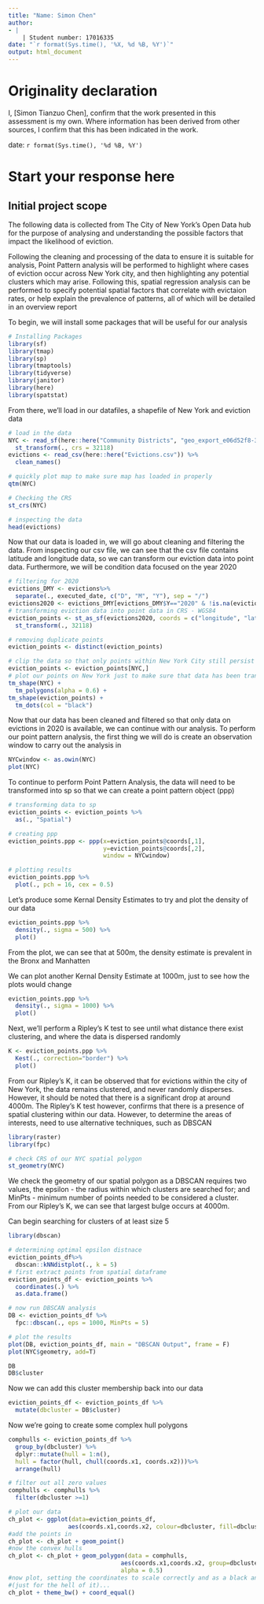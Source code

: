 ```yaml
---
title: "Name: Simon Chen"
author: 
- |
    | Student number: 17016335
date: "`r format(Sys.time(), '%X, %d %B, %Y')`"
output: html_document
---
```

# Originality declaration  

I, [Simon Tianzuo Chen], confirm that the work presented in this assessment is my own. Where information has been derived from other sources, I confirm that this has been indicated in the work.

date: `r format(Sys.time(), '%d %B, %Y')`

# Start your response here


## Initial project scope

The following data is collected from The City of New York's Open Data hub for the purpose of analysing and understanding the possible factors that impact the likelihood of eviction. 

Following the cleaning and processing of the data to ensure it is suitable for analysis, Point Pattern analysis will be performed to highlight where cases of eviction occur across New York city, and then highlighting any potential clusters which may arise. Following this, spatial regression analysis can be performed to specify potential spatial factors that correlate with evictaion rates, or help explain the prevalence of patterns, all of which will be detailed in an overview report

To begin, we will install some packages that will be useful for our analysis
```r
# Installing Packages
library(sf)
library(tmap)
library(sp)
library(tmaptools)
library(tidyverse)
library(janitor)
library(here)
library(spatstat)
```

From there, we'll load in our datafiles, a shapefile of New York and eviction data
```r
# load in the data 
NYC <- read_sf(here::here("Community Districts", "geo_export_e06d52f8-300a-4a76-9d41-23cdb61499cb.shp")) %>%
  st_transform(., crs = 32118)
evictions <- read_csv(here::here("Evictions.csv")) %>%
  clean_names()

# quickly plot map to make sure map has loaded in properly
qtm(NYC)

# Checking the CRS 
st_crs(NYC) 

# inspecting the data 
head(evictions)
```

Now that our data is loaded in, we will go about cleaning and filtering the data. 
From inspecting our csv file, we can see that the csv file contains latitude and longitude data, so we can transform our eviction data into point data. Furthermore, we will be condition data focused on the year 2020
```r
# filtering for 2020
evictions_DMY <- evictions%>%
  separate(., executed_date, c("D", "M", "Y"), sep = "/")
evictions2020 <- evictions_DMY[evictions_DMY$Y=="2020" & !is.na(evictions$longitude) & !is.na(evictions$latitude),]
# transforming eviction data into point data in CRS - WGS84
eviction_points <- st_as_sf(evictions2020, coords = c("longitude", "latitude"), crs = 4326) %>%
  st_transform(., 32118)

# removing duplicate points
eviction_points <- distinct(eviction_points)

# clip the data so that only points within New York City still persist 
eviction_points <- eviction_points[NYC,]
# plot our points on New York just to make sure that data has been transformed correctly 
tm_shape(NYC) + 
  tm_polygons(alpha = 0.6) +
tm_shape(eviction_points) + 
  tm_dots(col = "black")
```

Now that our data has been cleaned and filtered so that only data on evictions in 2020 is available, we can continue with our analysis. To perform our point pattern analysis, the first thing we will do is create an observation window to carry out the analysis in 

```r
NYCwindow <- as.owin(NYC)
plot(NYC)
```

To continue to perform Point Pattern Analysis, the data will need to be transformed into sp so that we can create a point pattern object (ppp)

```r
# transforming data to sp
eviction_points <- eviction_points %>%
  as(., "Spatial")

# creating ppp
eviction_points.ppp <- ppp(x=eviction_points@coords[,1],
                           y=eviction_points@coords[,2],
                           window = NYCwindow)

# plotting results
eviction_points.ppp %>%
  plot(., pch = 16, cex = 0.5)
```

Let's produce some Kernal Density Estimates to try and plot the density of our data 
```r
eviction_points.ppp %>%
  density(., sigma = 500) %>%
  plot()
```
From the plot, we can see that at 500m, the density estimate is prevalent in the Bronx and Manhatten 

We can plot another Kernal Density Estimate at 1000m, just to see how the plots would change
```r
eviction_points.ppp %>%
  density(., sigma = 1000) %>%
  plot()
```
Next, we'll perform a Ripley's K test to see until what distance there exist clustering, and where the data is dispersed randomly

```r
K <- eviction_points.ppp %>%
  Kest(., correction="border") %>%
  plot()
```
From our Ripley's K, it can be observed that for evictions within the city of New York, the data remains clustered, and never randomly disperses. However, it should be noted that there is a significant drop at around 4000m. The Ripley's K test however, confirms that there is a presence of spatial clustering within our data. However, to determine the areas of interests, need to use alternative techniques, such as DBSCAN 
```r
library(raster)
library(fpc)

# check CRS of our NYC spatial polygon
st_geometry(NYC)
```

We check the geometry of our spatial polygon as a DBSCAN requires two values, the epsilon - the radius within which clusters are searched for; and MinPts - minimum number of points needed to be considered a cluster. From our Ripley's K, we can see that largest bulge occurs at 4000m. 

Can begin searching for clusters of at least size 5
```r
library(dbscan)

# determining optimal epsilon distnace 
eviction_points_df%>%
  dbscan::kNNdistplot(., k = 5)
# first extract points from spatial dataframe 
eviction_points_df <- eviction_points %>%
  coordinates(.) %>%
  as.data.frame()

# now run DBSCAN analysis 
DB <- eviction_points_df %>%
  fpc::dbscan(., eps = 1000, MinPts = 5)

# plot the results
plot(DB, eviction_points_df, main = "DBSCAN Output", frame = F)
plot(NYC$geometry, add=T)
```

```r
DB
DB$cluster
```

Now we can add this cluster membership back into our data
```r
eviction_points_df <- eviction_points_df %>%
  mutate(dbcluster = DB$cluster)
```

Now we're going to create some complex hull polygons
```r
comphulls <- eviction_points_df %>%
  group_by(dbcluster) %>%
  dplyr::mutate(hull = 1:n(),
  hull = factor(hull, chull(coords.x1, coords.x2)))%>%
  arrange(hull) 

# filter out all zero values 
comphulls <- comphulls %>%
  filter(dbcluster >=1)

# plot our data 
ch_plot <- ggplot(data=eviction_points_df, 
                 aes(coords.x1,coords.x2, colour=dbcluster, fill=dbcluster)) 
#add the points in
ch_plot <- ch_plot + geom_point()
#now the convex hulls
ch_plot <- ch_plot + geom_polygon(data = comphulls, 
                                aes(coords.x1,coords.x2, group=dbcluster), 
                                alpha = 0.5) 
#now plot, setting the coordinates to scale correctly and as a black and white plot 
#(just for the hell of it)...
ch_plot + theme_bw() + coord_equal()
```
